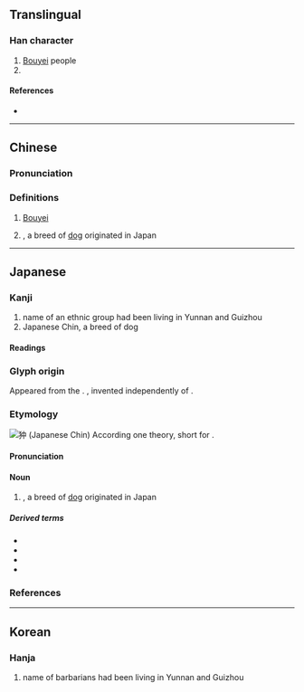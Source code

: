 {{character info}}
==Translingual==

===Han character===
{{Han char|rn=94|rad=犬|as=04|sn=7|four=45206|canj=KHL|ids=⿰犭中}}

# [[Bouyei]] people
# {{w|Japanese Chin}}

====References====
* {{Han ref|kx=0708.021|dkj=20293|dj=1120.090|hdz=21336.050|uh=72C6|ud=29382|bh=CB64|bd=52068}}

----

==Chinese==
{{zh-forms}}

===Pronunciation===
{{zh-pron
|m=zhòng
|c=zung6
|cat=n
}}

===Definitions===
{{zh-hanzi}}

# {{lb|zh|historical}} [[Bouyei]] {{gloss|ethnic group}}
#: {{zh-syn|布依}}
# {{w|Japanese Chin}}, a breed of [[dog]] originated in Japan

----

==Japanese==

===Kanji===
{{ja-kanji|grade=|rs=犬04}}

# name of an ethnic group had been living in Yunnan and Guizhou
# Japanese Chin, a breed of dog

====Readings====
{{ja-readings
|goon=ちゅう<ちゆう
|kanon=ちゅう<ちゆう
|kun=ちん-<ちん-
}}

===Glyph origin===
Appeared from the {{w|Edo period}}.
{{ja-etym-kokuji}}, invented independently of {{noncog|zh|狆|t=Bouyei people}}.

===Etymology===
{{ja-kanjitab|ちん|yomi=k}}
[[File:BOMBY.jpg|thumb|狆 (Japanese Chin)]]
{{wikipedia|lang=ja}}
According one theory, short for {{ja-r|[[小さい]] [[犬]]|[[ちいさい]] [[いぬ]]|[[small]] [[dog]]}}.

====Pronunciation====
{{ja-pron|ちん|acc=1|acc_ref=DJR}}

====Noun====
{{ja-noun|ちん|hhira=ちん}}

# {{w|Japanese Chin}}, a breed of [[dog]] originated in Japan

=====Derived terms=====
* {{ja-r|狆%穴%子|ちん%-あな%ご}}
* {{ja-r|狆くしゃ|ちんくしゃ}}
* {{ja-r|狆ころ|ちんころ}}
* {{ja-r|狆 猫 婆|ちん ねこ ばばあ}}

===References===
<references />

----
==Korean==

===Hanja===
{{ko-hanja|오랑캐|중}}

# name of barbarians had been living in Yunnan and Guizhou